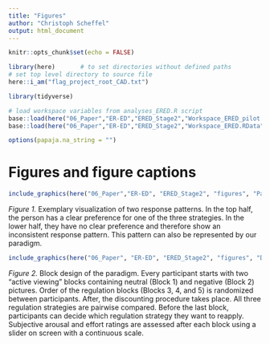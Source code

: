 ```yaml
---
title: "Figures"
author: "Christoph Scheffel"
output: html_document
---
```


```r
knitr::opts_chunk$set(echo = FALSE)

library(here)       # to set directories without defined paths
# set top level directory to source file
here::i_am("flag_project_root_CAD.txt")

library(tidyverse)

# load workspace variables from analyses_ERED.R script
base::load(here("06_Paper","ER-ED","ERED_Stage2","Workspace_ERED_pilot.RData"))
base::load(here("06_Paper","ER-ED","ERED_Stage2","Workspace_ERED.RData"))

options(papaja.na_string = "")
```

# Figures and figure captions


```r
include_graphics(here("06_Paper","ER-ED", "ERED_Stage2", "figures", "Paradigm_Scheme_T2.png" ))
```

*Figure 1.* Exemplary visualization of two response patterns.
In the top half, the person has a clear preference for one of the three strategies.
In the lower half, they have no clear preference and therefore show an inconsistent response pattern.
This pattern can also be represented by our paradigm.

```r
include_graphics(here("06_Paper", "ER-ED", "ERED_Stage2", "figures", "Design_ER-ED.png"))
```

*Figure 2.* Block design of the paradigm.
Every participant starts with two "active viewing" blocks containing neutral (Block 1) and negative (Block 2) pictures.
Order of the regulation blocks (Blocks 3, 4, and 5) is randomized between participants.
After, the discounting procedure takes place.
All three regulation strategies are pairwise compared.
Before the last block, participants can decide which regulation strategy they want to reapply.
Subjective arousal and effort ratings are assessed after each block using a slider on screen with a continuous scale.